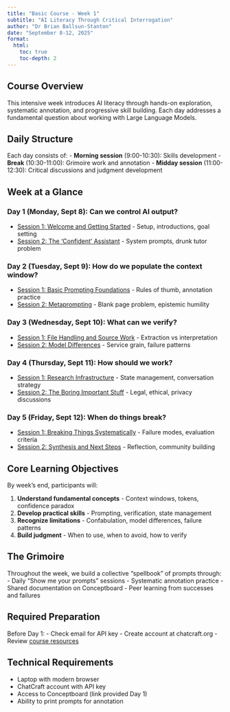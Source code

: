 ```yaml
---
title: "Basic Course - Week 1"
subtitle: "AI Literacy Through Critical Interrogation"
author: "Dr Brian Ballsun-Stanton"
date: "September 8-12, 2025"
format:
  html:
    toc: true
    toc-depth: 2
---
```


## Course Overview

This intensive week introduces AI literacy through hands-on exploration, systematic annotation, and progressive skill building. Each day addresses a fundamental question about working with Large Language Models.

## Daily Structure

Each day consists of:
- **Morning session** (9:00-10:30): Skills development
- **Break** (10:30-11:00): Grimoire work and annotation
- **Midday session** (11:00-12:30): Critical discussions and judgment development

## Week at a Glance

### Day 1 (Monday, Sept 8): Can we control AI output?
- [Session 1: Welcome and Getting Started](day1-1.qmd) - Setup, introductions, goal setting
- [Session 2: The 'Confident' Assistant](day1-2.qmd) - System prompts, drunk tutor problem

### Day 2 (Tuesday, Sept 9): How do we populate the context window?
- [Session 1: Basic Prompting Foundations](day2-1.qmd) - Rules of thumb, annotation practice
- [Session 2: Metaprompting](day2-2.qmd) - Blank page problem, epistemic humility

### Day 3 (Wednesday, Sept 10): What can we verify?
- [Session 1: File Handling and Source Work](day3-1.qmd) - Extraction vs interpretation
- [Session 2: Model Differences](day3-2.qmd) - Service grain, failure patterns

### Day 4 (Thursday, Sept 11): How should we work?
- [Session 1: Research Infrastructure](day4-1.qmd) - State management, conversation strategy
- [Session 2: The Boring Important Stuff](day4-2.qmd) - Legal, ethical, privacy discussions

### Day 5 (Friday, Sept 12): When do things break?
- [Session 1: Breaking Things Systematically](day5-1.qmd) - Failure modes, evaluation criteria
- [Session 2: Synthesis and Next Steps](day5-2.qmd) - Reflection, community building

## Core Learning Objectives

By week's end, participants will:

1. **Understand fundamental concepts** - Context windows, tokens, confidence paradox
2. **Develop practical skills** - Prompting, verification, state management
3. **Recognize limitations** - Confabulation, model differences, failure patterns
4. **Build judgment** - When to use, when to avoid, how to verify

## The Grimoire

Throughout the week, we build a collective "spellbook" of prompts through:
- Daily "Show me your prompts" sessions
- Systematic annotation practice
- Shared documentation on Conceptboard
- Peer learning from successes and failures

## Required Preparation

Before Day 1:
- Check email for API key
- Create account at chatcraft.org
- Review [course resources](../resources.qmd)

## Technical Requirements

- Laptop with modern browser
- ChatCraft account with API key
- Access to Conceptboard (link provided Day 1)
- Ability to print prompts for annotation